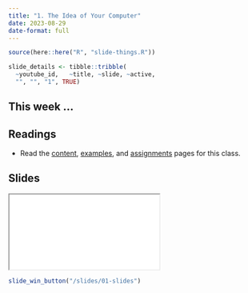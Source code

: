 ```yaml
---
title: "1. The Idea of Your Computer"
date: 2023-08-29
date-format: full
---
```


```r
source(here::here("R", "slide-things.R"))

slide_details <- tibble::tribble(
  ~youtube_id,   ~title, ~slide, ~active,
  "", "", "1", TRUE)

```

## This week ...

## Readings

-   Read the [content](/content/index.qmd), [examples](/example/index.qmd), and [assignments](/assignment/index.qmd) pages for this class.

## Slides

```{=html}
<script type="application/javascript">

function resizeIFrameToFitContent( iFrame ) {

   iFrame.width  = document.getElementById("quarto-document-content").clientWidth;
   iFrame.height  = (document.getElementById("quarto-document-content").clientWidth * 0.5625)
}

window.addEventListener('DOMContentLoaded', function(e) {

    var iFrame = document.getElementById( 'quartoframe' );
    resizeIFrameToFitContent( iFrame );
    } );

</script>
<iframe class="slide-deck" id="quartoframe" src="../slides/01-slides.html"></iframe>
```
```r
slide_win_button("/slides/01-slides")
```
